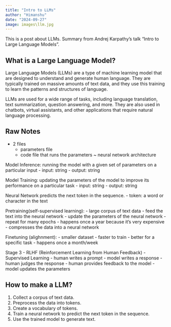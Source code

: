 ```yaml
---
title: "Intro to LLMs"
author: "Himanshu"
date: "2024-09-27"
image: images\llm.jpg
---
```


This is a post about LLMs. Summary from Andrej Karpathy's talk "Intro to Large Language Models".

## What is a Large Language Model?

Large Language Models (LLMs) are a type of machine learning model that are designed to understand and generate human language. They are typically trained on massive amounts of text data, and they use this training to learn the patterns and structures of language.

LLMs are used for a wide range of tasks, including language translation, text summarization, question answering, and more. They are also used in chatbots, virtual assistants, and other applications that require natural language processing.

## Raw Notes
- 2 files
    - parameters file
    - code file that runs the parameters ~ neural network architecture

Model Inference: running the model with a given set of parameters on a particular input
- input: string
- output: string

Model Training: updating the parameters of the model to improve its performance on a particular task
- input: string
- output: string

Neural Network predicts the next token in the sequence.
    - token: a word or character in the text

Pretraining(self-supervised learning):
- large corpus of text data
- feed the text into the neural network
- update the parameters of the neural network
- repeat for many epochs
- happens once a year because it's very expensive
- compresses the data into a neural network 

Finetuning (alighnment):
- smaller dataset
- faster to train
- better for a specific task
- happens once a month/week

Stage 3 - RLHF (Reinforcement Learning from Human Feedback)
- Supervised Learning
    - human writes a prompt
    - model writes a response
    - human judges the response
    - human provides feedback to the model
    - model updates the parameters
    
    

## How to make a LLM?

1. Collect a corpus of text data.
2. Preprocess the data into tokens.
3. Create a vocabulary of tokens.
4. Train a neural network to predict the next token in the sequence.
5. Use the trained model to generate text.
